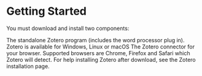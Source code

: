 # Getting Started



You must download and install two components:

The standalone Zotero program (includes the word processor plug in). Zotero is available for Windows, Linux or macOS
The Zotero connector for your browser. Supported browsers are Chrome, Firefox and Safari which Zotero will detect.
For help installing Zotero after download, see the Zotero installation page.
